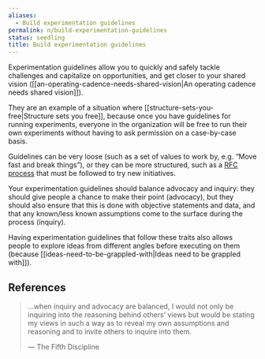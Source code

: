 ```yaml
---
aliases:
  - Build experimentation guidelines
permalink: n/build-experimentation-guidelines
status: seedling
title: Build experimentation guidelines
---
```

Experimentation guidelines allow you to quickly and safely tackle challenges and capitalize on opportunities, and get closer to your shared vision ([[an-operating-cadence-needs-shared-vision|An operating cadence needs shared vision]]).

They are an example of a situation where [[structure-sets-you-free|Structure sets you free]], because once you have guidelines for running experiments, everyone in the organization will be free to run their own experiments without having to ask permission on a case-by-case basis.

Guidelines can be very loose (such as a set of values to work by, e.g. “Move fast and break things”), or they can be more structured, such as a [RFC process](https://nebulab.com/blog/driving-organizational-change-with-rfcs) that must be followed to try new initiatives.

Your experimentation guidelines should balance advocacy and inquiry: they should give people a chance to make their point (advocacy), but they should also ensure that this is done with objective statements and data, and that any known/less known assumptions come to the surface during the process (inquiry).

Having experimentation guidelines that follow these traits also allows people to explore ideas from different angles before executing on them (because [[ideas-need-to-be-grappled-with|Ideas need to be grappled with]]).

## References

> …when inquiry and advocacy are balanced, I would not only be inquiring into the reasoning behind others’ views but would be stating my views in such a way as to reveal my own assumptions and reasoning and to invite others to inquire into them.
>
> — The Fifth Discipline
